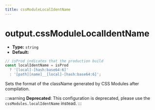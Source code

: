 ```yaml
---
title: cssModuleLocalIdentName
---
```


# output.cssModuleLocalIdentName

- **Type:** `string`
- **Default:**

```ts
// isProd indicates that the production build
const localIdentName = isProd
  ? '[local]-[hash:base64:6]'
  : '[path][name]__[local]-[hash:base64:6]';
```

Sets the format of the className generated by CSS Modules after compilation.

:::warning
**Deprecated**: This configuration is deprecated, please use the `cssModules.localIdentName` instead.
:::
